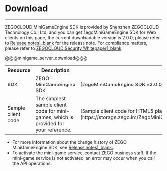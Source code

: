 # Download

- - -
ZEGOCLOUD MiniGameEngine SDK is provided by Shenzhen ZEGOCLOUD Technology Co., Ltd, and you can get ZegoMiniGameEngine SDK for Web clients on this page, the current downloadable version is 2.0.0, please refer to  [Release notes\|_blank](!ZegoMiniGameEngine-Release_Notes) for the release note. For compliance matters, please refer to [ZEGOCLOUD Security Whitepaper\|_blank](!Security_Relevant_public-Security_whitepaper).
<table>
  
<tbody><tr>
<th>Resource</th>
<th>Description</th>
<th>Download URL</th>
<th>References</th>
</tr>
<tr>
<td>SDK</td>
<td>ZEGO MiniGameEngine SDK</td>
<td>[ZegoMiniGameEngine SDK v2.0.0](https://www.npmjs.com/package/zego-mini-game-engine)</td>
<td>[Integrate SDKs|_blank](!ZegoMiniGameEngine-Integrate_SDK)
</td>
</tr>
<tr>
<tr>
<td>Sample client code</td>
<td>The simplest sample client code for mini-games, which is provided for your reference.</td>
<td>[Sample client code for HTML5 players](https://storage.zego.im/ZegoMiniGameSDK/Web/DemoSourceCode/ZegoMiniGameEngineDemo.zip)</td>
<td>[Run the sample client code for HTML5 players|_blank](!ZegoMiniGameEngine-Integrate_SDK#2)</td>
</tr>
@@@minigame_server_download@@@
</tbody></table>

<Note title="Note">

- For more information about the change history of ZEGO MiniGameEngine SDK, see [Release notes\|_blank.](!ZegoMiniGameEngine-release_notes).
- To activate the mini-game service, contact ZEGO business staff. If the mini-game service is not activated, an error may occur when you call the API operations.
</Note>
